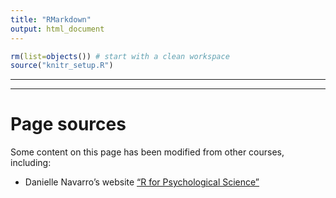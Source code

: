 ```yaml
---
title: "RMarkdown"
output: html_document
---
```


```r
rm(list=objects()) # start with a clean workspace
source("knitr_setup.R")
```

---

---

# Page sources

Some content on this page has been modified from other courses, including:

- Danielle Navarro's website ["R for Psychological Science"](https://psyr.org/index.html)
